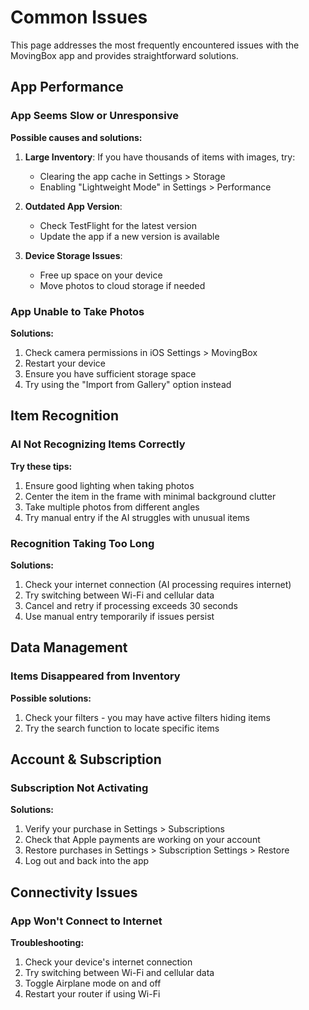 # Common Issues

This page addresses the most frequently encountered issues with the MovingBox app and provides straightforward solutions.

## App Performance

### App Seems Slow or Unresponsive

**Possible causes and solutions:**

1. **Large Inventory**: If you have thousands of items with images, try:
   - Clearing the app cache in Settings > Storage
   - Enabling "Lightweight Mode" in Settings > Performance

2. **Outdated App Version**: 
   - Check TestFlight for the latest version
   - Update the app if a new version is available

3. **Device Storage Issues**:
   - Free up space on your device
   - Move photos to cloud storage if needed

### App Unable to Take Photos

**Solutions:**

1. Check camera permissions in iOS Settings > MovingBox
2. Restart your device
3. Ensure you have sufficient storage space
4. Try using the "Import from Gallery" option instead

## Item Recognition

### AI Not Recognizing Items Correctly

**Try these tips:**

1. Ensure good lighting when taking photos
2. Center the item in the frame with minimal background clutter
3. Take multiple photos from different angles
4. Try manual entry if the AI struggles with unusual items

### Recognition Taking Too Long

**Solutions:**

1. Check your internet connection (AI processing requires internet)
2. Try switching between Wi-Fi and cellular data
3. Cancel and retry if processing exceeds 30 seconds
4. Use manual entry temporarily if issues persist

## Data Management

### Items Disappeared from Inventory

**Possible solutions:**

1. Check your filters - you may have active filters hiding items
2. Try the search function to locate specific items

## Account & Subscription

### Subscription Not Activating

**Solutions:**

1. Verify your purchase in Settings > Subscriptions
2. Check that Apple payments are working on your account
3. Restore purchases in Settings > Subscription Settings > Restore
4. Log out and back into the app

## Connectivity Issues

### App Won't Connect to Internet

**Troubleshooting:**

1. Check your device's internet connection
2. Try switching between Wi-Fi and cellular data
3. Toggle Airplane mode on and off
4. Restart your router if using Wi-Fi